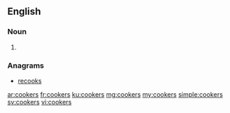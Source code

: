 ==English==

===Noun===
{{head|en}}

# {{plural of|cooker}}

===Anagrams===
* [[recooks#English|recooks]]

[[ar:cookers]]
[[fr:cookers]]
[[ku:cookers]]
[[mg:cookers]]
[[my:cookers]]
[[simple:cookers]]
[[sv:cookers]]
[[vi:cookers]]